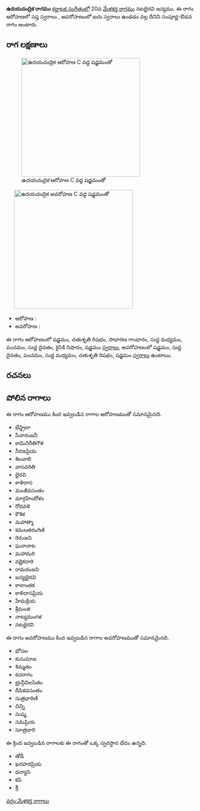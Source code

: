 {{Infobox ragam
	| name          	= ఉదయచంద్రిక
	| synonym	    	= 
	| mela          	= 
	| chakra        	= 
	| janaka        	= 
	| type          	= సంపూర్ణ-ఔడవ
	| arohanam      	= {{svaraC|S|R2|G2|M1|P|D1|N2|S'}} 
	| avarohanam    	= {{svaraC|S'|D1|P|M1|R2|S}}
	| jeeva         	=
	| chhaya        	=
	| nyasa         	=
	| vishesha      	= 
	| equivalent  		= 
}}
{{కర్ణాటక సంగీత రాగాలు}}
'''ఉదయచంద్రిక రాగము''' [[కర్ణాటక సంగీతం]]లో 20వ [[మేళకర్త రాగము]] నటభైరవి జన్యము.  ఈ రాగం ఆరోహణలో సప్త స్వరాలు , అవరోహణంలో ఐదు స్వరాలు ఉండడం వల్ల దీనిని సంపూర్ణ-ఔడవ రాగం అంటారు.


==రాగ లక్షణాలు==
[[Image:udayacandrika_ar_kb2wiki.png|thumb|right|316px|''ఉదయచంద్రిక'' ఆరోహణ C వద్ద షడ్జమంతో]]
	[[Image:udayacandrika_av_kb2wiki.png|thumb|right|316px|''ఉదయచంద్రిక'' అవరోహణ C వద్ద షడ్జమంతో]]

* ఆరోహణ : {{svaraC|S|R2|G2|M1|P|D1|N2|S'}} 
* అవరోహణ : {{svaraC|S'|D1|P|M1|R2|S}}

ఈ రాగం ఆరోహణంలో షడ్జమం, చతుశృతి రిషభం, సాధారణ  గాంధారం, సుద్ద మధ్యమం, పంచమం, సుద్ద దైవతం, కైసికి నిషాదం, షడ్జమం [[స్వరాలు]], అవరోహణంలో షడ్జమం, సుద్ద దైవతం, పంచమం, సుద్ద మధ్యమం, చతుశృతి రిషభం, షడ్జమం [[స్వరాలు]] ఉంటాయి.

==రచనలు==



==పోలిన రాగాలు==
ఈ రాగం ఆరోహణము కింద ఇవ్వబడిన రాగాల ఆరోహణముతో సమానమైనది.
* భేన్డ్రిలా
* సేనారంజనీ
* కామినిరీతిగౌళ
* నీరజప్రియ
* శిలవాలి
* వాసవరితి
* భైరవి
* కాళిదాస
* మంజీవసంతం
* మార్గహిందోళం
* రోదవళి
* కౌశిక
* మహాత్మా
* కమలతరంగిణి
* రెరంజని
* ఘనానాట
* మహామరి
*  వర్ణికదారి
* రామరంజని
*  జన్యభైరవి
*  కాలాంతక
* కాళిదాసప్రియ
* హేమక్రియ
* శ్రీమంజి
* నాట్యమంగళ
* నటభైరవి

ఈ రాగం అవరోహణము కింద ఇవ్వబడిన రాగాల అవరోహణముతో సమానమైనది.
* భోసల
* కుసుమాజ
* శిమ్మతం
*  కచరాగం
* భ్రున్గీవిలసితం
* దీపికవసంతం
* సుత్రధారిణి
* చిన్ని
* సుష్మ
* సమప్రియ
* సూత్రధారి

ఈ క్రింద ఇవ్వబడిన రాగాలకు ఈ రాగంతో ఒక్క స్వరస్థాన భేదం ఉన్నది.
* తోడీ
* ఖరహరప్రియ
* ధన్యాసి
* కపి
* శ్రీ



[[వర్గం:మేళకర్త రాగాలు]]